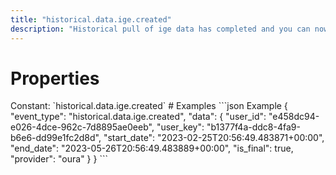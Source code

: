 ```yaml
---
title: "historical.data.ige.created"
description: "Historical pull of ige data has completed and you can now pull data for this resource."
---
```

# Properties
<ResponseField name="event_type" type="const string" required="true">
Constant: `historical.data.ige.created`
</ResponseField>
<ResponseField name="data" type="HistoricalDataCreated" required="true">
<Expandable title="HistoricalDataCreated" defaultOpen="true">
<ResponseField name="user_id" type="string" required="true">
</ResponseField>
<ResponseField name="user_key" type="string" required="true">
</ResponseField>
<ResponseField name="start_date" type="string" required="true">
</ResponseField>
<ResponseField name="end_date" type="string" required="true">
</ResponseField>
<ResponseField name="is_final" type="boolean" required="true">
</ResponseField>
<ResponseField name="provider" type="string" required="true">
</ResponseField>
</Expandable>
</ResponseField>
# Examples
<CodeGroup>
```json Example
{
  "event_type": "historical.data.ige.created",
  "data": {
    "user_id": "e458dc94-e026-4dce-962c-7d8895ae0eeb",
    "user_key": "b1377f4a-ddc8-4fa9-b6e6-dd99e1fc2d8d",
    "start_date": "2023-02-25T20:56:49.483871+00:00",
    "end_date": "2023-05-26T20:56:49.483889+00:00",
    "is_final": true,
    "provider": "oura"
  }
}
```
</CodeGroup>
